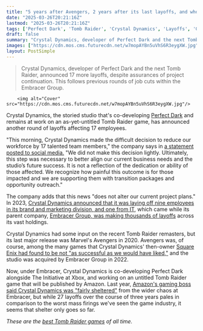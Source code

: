 ```yaml
---
title: "5 years after Avengers, 2 years after its last layoffs, and who knows how long before Perfect Dark and Tomb Raider return, Crystal Dynamics announces another round of layoffs"
date: "2025-03-26T20:21:16Z"
lastmod: "2025-03-26T20:21:16Z"
tags: ['Perfect Dark', 'Tomb Raider', 'Crystal Dynamics', 'Layoffs', 'Game Development', 'Embracer Group', 'Xbox', 'Amazon']
draft: false
summary: "Crystal Dynamics, developer of Perfect Dark and the next Tomb Raider, announced 17 more layoffs, despite assurances of project continuation.  This follows previous rounds of job cuts within the Embracer Group."
images: ["https://cdn.mos.cms.futurecdn.net/w7mopAYBn5uVhS6R3eygXW.jpg"]
layout: PostSimple
---
```

> Crystal Dynamics, developer of Perfect Dark and the next Tomb Raider, announced 17 more layoffs, despite assurances of project continuation.  This follows previous rounds of job cuts within the Embracer Group.


        <img alt="Cover" src="https://cdn.mos.cms.futurecdn.net/w7mopAYBn5uVhS6R3eygXW.jpg"/>
        
Crystal Dynamics, the storied studio that's co-developing [Perfect Dark](https://www.gamesradar.com/new-perfect-dark-guide/) and remains at work on an as-yet-untitled Tomb Raider game, has announced another round of layoffs affecting 17 employees.

"This morning, Crystal Dynamics made the difficult decision to reduce our workforce by 17 talented team members," the company says in [a statement posted to social media.](https://x.com/CrystalDynamics/status/1904969991968956833) "We did not make this decision lightly. Ultimately, this step was necessary to better align our current business needs and the studio’s future success. It is not a reflection of the dedication or ability of those affected. We recognize how painful this outcome is for those impacted and we are supporting them with transition packages and opportunity outreach."

The company adds that this news "does not alter our current project plans." In 2023, [Crystal Dynamics announced that it was laying off nine employees in its brand and marketing division, and one from IT](https://www.gamesradar.com/months-after-declaring-tomb-raider-unaffected-by-layoffs-tomb-raider-dev-hit-with-wave-of-layoffs/), which came while its parent company, [Embracer Group, was making thousands of layoffs](https://www.gamesradar.com/games/after-at-least-1400-layoffs-7-studios-closed-and-29-games-canceled-embracer-ceo-admits-i-deserve-a-lot-of-criticism/) across its vast holdings.

Crystal Dynamics had some input on the recent Tomb Raider remasters, but its last major release was Marvel's Avengers in 2020. Avengers was, of course, among the many games that Crystal Dynamics' then-owner [Square Enix had found to be not "as successful as we would have liked,"](https://www.gamesradar.com/square-enix-admits-marvels-avengers-was-not-as-successful-as-we-would-have-liked/) and the studio was acquired by Embracer Group in 2022.

Now, under Embracer, Crystal Dynamics is co-developing Perfect Dark alongside The Initiative at Xbox, and working on an untitled Tomb Raider game that will be published by Amazon. Last year, [Amazon's gaming boss said Crystal Dynamics was "fairly sheltered"](https://www.gamesradar.com/games/tomb-raider/tomb-raider-publisher-says-things-are-progressing-with-the-next-lara-croft-game-and-that-crystal-dynamics-is-fairly-sheltered-from-the-layoffs-wracking-embracer/) from the wider chaos at Embracer, but while 27 layoffs over the course of three years pales in comparison to the worst mass firings we've seen the game industry, it seems that shelter only goes so far.

*These are the *[<em>best Tomb Raider games</em>](https://www.gamesradar.com/best-tomb-raider-games/)* of all time.*
        